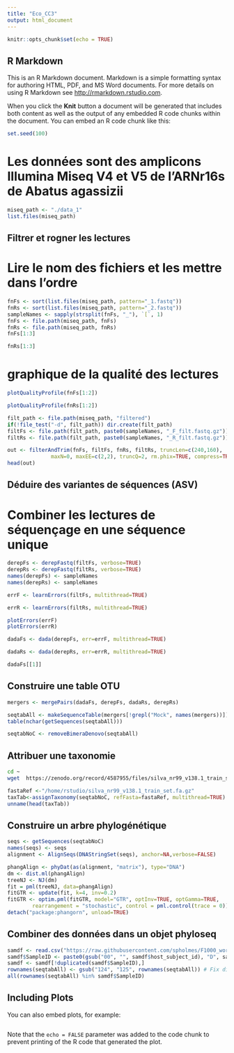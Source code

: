 ```yaml
---
title: "Eco_CC3"
output: html_document
---
```


```r
knitr::opts_chunk$set(echo = TRUE)
```

## R Markdown

This is an R Markdown document. Markdown is a simple formatting syntax for authoring HTML, PDF, and MS Word documents. For more details on using R Markdown see <http://rmarkdown.rstudio.com>.

When you click the **Knit** button a document will be generated that includes both content as well as the output of any embedded R code chunks within the document. You can embed an R code chunk like this:

```r
set.seed(100)
```
# Les données sont des amplicons Illumina Miseq V4 et V5 de l'ARNr16s de Abatus agassizii

```r
miseq_path <- "./data_1"
list.files(miseq_path)
```
## Filtrer et rogner les lectures
# Lire le nom des fichiers et les mettre dans l'ordre

```r
fnFs <- sort(list.files(miseq_path, pattern="_1.fastq"))
fnRs <- sort(list.files(miseq_path, pattern="_2.fastq"))
sampleNames <- sapply(strsplit(fnFs, "_"), `[`, 1)
fnFs <- file.path(miseq_path, fnFs)
fnRs <- file.path(miseq_path, fnRs)
fnFs[1:3]
```

```r
fnRs[1:3]
```
# graphique de la qualité des lectures 

```r
plotQualityProfile(fnFs[1:2])
```

```r
plotQualityProfile(fnRs[1:2])
```
```r
filt_path <- file.path(miseq_path, "filtered") 
if(!file_test("-d", filt_path)) dir.create(filt_path)
filtFs <- file.path(filt_path, paste0(sampleNames, "_F_filt.fastq.gz"))
filtRs <- file.path(filt_path, paste0(sampleNames, "_R_filt.fastq.gz"))
```

```r
out <- filterAndTrim(fnFs, filtFs, fnRs, filtRs, truncLen=c(240,160),
              maxN=0, maxEE=c(2,2), truncQ=2, rm.phix=TRUE, compress=TRUE, multithread=TRUE)
head(out)
```

## Déduire des variantes de séquences (ASV)  
# Combiner les lectures de séquençage en une séquence unique
```r
derepFs <- derepFastq(filtFs, verbose=TRUE)
derepRs <- derepFastq(filtRs, verbose=TRUE)
names(derepFs) <- sampleNames
names(derepRs) <- sampleNames
```

```r
errF <- learnErrors(filtFs, multithread=TRUE)
```

```r
errR <- learnErrors(filtRs, multithread=TRUE)
```

```r
plotErrors(errF)
plotErrors(errR)
```

```r
dadaFs <- dada(derepFs, err=errF, multithread=TRUE)
```

```r
dadaRs <- dada(derepRs, err=errR, multithread=TRUE)
```

```r
dadaFs[[1]]
```
## Construire une table OTU

```r
mergers <- mergePairs(dadaFs, derepFs, dadaRs, derepRs)
```

```r
seqtabAll <- makeSequenceTable(mergers[!grepl("Mock", names(mergers))])
table(nchar(getSequences(seqtabAll)))
```

```r
seqtabNoC <- removeBimeraDenovo(seqtabAll)
```

## Attribuer une taxonomie
```bash
cd ~
wget  https://zenodo.org/record/4587955/files/silva_nr99_v138.1_train_set.fa.gz
```

```r
fastaRef <-"/home/rstudio/silva_nr99_v138.1_train_set.fa.gz"
taxTab<-assignTaxonomy(seqtabNoC, refFasta=fastaRef, multithread=TRUE)
unname(head(taxTab))
```

## Construire un arbre phylogénétique 

```r
seqs <- getSequences(seqtabNoC)
names(seqs) <- seqs 
alignment <- AlignSeqs(DNAStringSet(seqs), anchor=NA,verbose=FALSE)
```

```r
phangAlign <- phyDat(as(alignment, "matrix"), type="DNA")
dm <- dist.ml(phangAlign)
treeNJ <- NJ(dm)
fit = pml(treeNJ, data=phangAlign)
fitGTR <- update(fit, k=4, inv=0.2)
fitGTR <- optim.pml(fitGTR, model="GTR", optInv=TRUE, optGamma=TRUE,
        rearrangement = "stochastic", control = pml.control(trace = 0))
detach("package:phangorn", unload=TRUE)
```

## Combiner des données dans un objet phyloseq

```r
samdf <- read.csv("https://raw.githubusercontent.com/spholmes/F1000_workflow/master/data/MIMARKS_Data_combined.csv",header=TRUE)
samdf$SampleID <- paste0(gsub("00", "", samdf$host_subject_id), "D", samdf$age-21)
samdf <- samdf[!duplicated(samdf$SampleID),]
rownames(seqtabAll) <- gsub("124", "125", rownames(seqtabAll)) # Fix discrepancy
all(rownames(seqtabAll) %in% samdf$SampleID)
```

## Including Plots

You can also embed plots, for example:

```r

```

Note that the `echo = FALSE` parameter was added to the code chunk to prevent printing of the R code that generated the plot.
